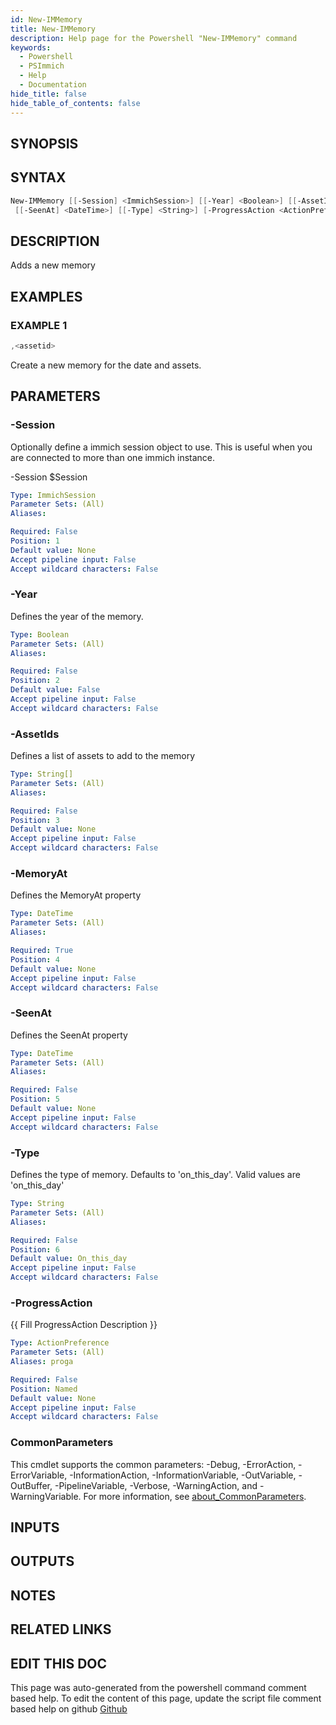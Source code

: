 ```yaml
---
id: New-IMMemory
title: New-IMMemory
description: Help page for the Powershell "New-IMMemory" command
keywords:
  - Powershell
  - PSImmich
  - Help
  - Documentation
hide_title: false
hide_table_of_contents: false
---
```


## SYNOPSIS

## SYNTAX

```powershell
New-IMMemory [[-Session] <ImmichSession>] [[-Year] <Boolean>] [[-AssetIds] <String[]>] [-MemoryAt] <DateTime>
 [[-SeenAt] <DateTime>] [[-Type] <String>] [-ProgressAction <ActionPreference>] [<CommonParameters>]
```

## DESCRIPTION

Adds a new memory

## EXAMPLES

### EXAMPLE 1

```powershell
,<assetid>
```

Create a new memory for the date and assets.

## PARAMETERS

### -Session

Optionally define a immich session object to use.
This is useful when you are connected to more than one immich instance.

-Session $Session

```yaml
Type: ImmichSession
Parameter Sets: (All)
Aliases:

Required: False
Position: 1
Default value: None
Accept pipeline input: False
Accept wildcard characters: False
```

### -Year

Defines the year of the memory.

```yaml
Type: Boolean
Parameter Sets: (All)
Aliases:

Required: False
Position: 2
Default value: False
Accept pipeline input: False
Accept wildcard characters: False
```

### -AssetIds

Defines a list of assets to add to the memory

```yaml
Type: String[]
Parameter Sets: (All)
Aliases:

Required: False
Position: 3
Default value: None
Accept pipeline input: False
Accept wildcard characters: False
```

### -MemoryAt

Defines the MemoryAt property

```yaml
Type: DateTime
Parameter Sets: (All)
Aliases:

Required: True
Position: 4
Default value: None
Accept pipeline input: False
Accept wildcard characters: False
```

### -SeenAt

Defines the SeenAt property

```yaml
Type: DateTime
Parameter Sets: (All)
Aliases:

Required: False
Position: 5
Default value: None
Accept pipeline input: False
Accept wildcard characters: False
```

### -Type

Defines the type of memory.
Defaults to 'on_this_day'.
Valid values are 'on_this_day'

```yaml
Type: String
Parameter Sets: (All)
Aliases:

Required: False
Position: 6
Default value: On_this_day
Accept pipeline input: False
Accept wildcard characters: False
```

### -ProgressAction

\{\{ Fill ProgressAction Description \}\}

```yaml
Type: ActionPreference
Parameter Sets: (All)
Aliases: proga

Required: False
Position: Named
Default value: None
Accept pipeline input: False
Accept wildcard characters: False
```

### CommonParameters

This cmdlet supports the common parameters: -Debug, -ErrorAction, -ErrorVariable, -InformationAction, -InformationVariable, -OutVariable, -OutBuffer, -PipelineVariable, -Verbose, -WarningAction, and -WarningVariable. For more information, see [about_CommonParameters](http://go.microsoft.com/fwlink/?LinkID=113216).

## INPUTS

## OUTPUTS

## NOTES

## RELATED LINKS

## EDIT THIS DOC 

This page was auto-generated from the powershell command comment based help. To edit the content of this page, update the script file comment based help on github [Github](https://github.com/hanpq/PSImmich)
